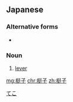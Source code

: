 ==Japanese==
{{ja-kanjitab|梃|子}}

===Alternative forms===
* {{l|ja|梃}}

===Noun===
{{ja-noun|てこ}}
# [[lever]]

[[Category:ja:Simple machines|てこ]]

[[mg:梃子]]
[[chr:梃子]]
[[zh:梃子]]